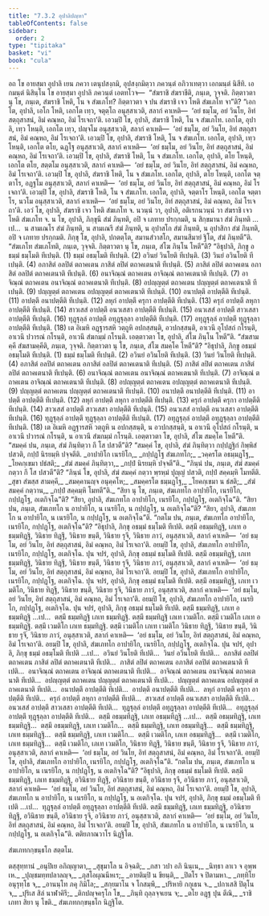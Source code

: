 ```yaml
---
title: "7.3.2 อุปาลิปญฺหา"
tableOfContents: false
sidebar:
  order: 2
type: "tipitaka"
basket: "vi"
book: "cula"
---
```



<DynamicBreadcrumb />

<Division number="351" book="cula">

<Paragraph number="1593" book="cula">
อถ โข อายสฺมา อุปาลิ เยน ภควา เตนุปสงฺกมิ, อุปสงฺกมิตฺวา ภควนฺตํ อภิวาเทตฺวา เอกมนฺตํ นิสีทิ. เอกมนฺตํ นิสินฺโน โข อายสฺมา อุปาลิ ภควนฺตํ เอตทโวจ—  “สํฆราชิ สํฆราชีติ, ภนฺเต, วุจฺจติ. กิตฺตาวตา นุ โข, ภนฺเต, สํฆราชิ โหติ, โน จ สํฆเภโท? กิตฺตาวตา จ ปน สํฆราชิ เจว โหติ สํฆเภโท จา”ติ?
</Paragraph>

<Paragraph number="1594" book="cula">
“เอกโต, อุปาลิ, เอโก โหติ, เอกโต เทฺว, จตุตฺโถ อนุสฺสาเวติ, สลากํ คาเหติ—  ‘อยํ ธมฺโม, อยํ วินโย, อิทํ สตฺถุสาสนํ, อิมํ คณฺหถ, อิมํ โรเจถา’ติ. เอวมฺปิ โข, อุปาลิ, สํฆราชิ โหติ, โน จ สํฆเภโท. เอกโต, อุปาลิ, เทฺว โหนฺติ, เอกโต เทฺว, ปญฺจโม อนุสฺสาเวติ, สลากํ คาเหติ—  ‘อยํ ธมฺโม, อยํ วินโย, อิทํ สตฺถุสาสนํ, อิมํ คณฺหถ, อิมํ โรเจถา’ติ. เอวมฺปิ โข, อุปาลิ, สํฆราชิ โหติ, โน จ สํฆเภโท. เอกโต, อุปาลิ, เทฺว โหนฺติ, เอกโต ตโย, ฉฏฺโฐ อนุสฺสาเวติ, สลากํ คาเหติ—  ‘อยํ ธมฺโม, อยํ วินโย, อิทํ สตฺถุสาสนํ, อิมํ คณฺหถ, อิมํ โรเจถา’ติ. เอวมฺปิ โข, อุปาลิ, สํฆราชิ โหติ, โน จ สํฆเภโท. เอกโต, อุปาลิ, ตโย โหนฺติ, เอกโต ตโย, สตฺตโม อนุสฺสาเวติ, สลากํ คาเหติ—  ‘อยํ ธมฺโม, อยํ วินโย, อิทํ สตฺถุสาสนํ, อิมํ คณฺหถ, อิมํ โรเจถา’ติ. เอวมฺปิ โข, อุปาลิ, สํฆราชิ โหติ, โน จ สํฆเภโท. เอกโต, อุปาลิ, ตโย โหนฺติ, เอกโต จตฺตาโร, อฏฺฐโม อนุสฺสาเวติ, สลากํ คาเหติ—  ‘อยํ ธมฺโม, อยํ วินโย, อิทํ สตฺถุสาสนํ, อิมํ คณฺหถ, อิมํ โรเจถา’ติ. เอวมฺปิ โข, อุปาลิ, สํฆราชิ โหติ, โน จ สํฆเภโท. เอกโต, อุปาลิ, จตฺตาโร โหนฺติ, เอกโต จตฺตาโร, นวโม อนุสฺสาเวติ, สลากํ คาเหติ—  ‘อยํ ธมฺโม, อยํ วินโย, อิทํ สตฺถุสาสนํ, อิมํ คณฺหถ, อิมํ โรเจถา’ติ. เอวํ โข, อุปาลิ, สํฆราชิ เจว โหติ สํฆเภโท จ. นวนฺนํ วา, อุปาลิ, อติเรกนวนฺนํ วา สํฆราชิ เจว โหติ สํฆเภโท จ. น โข, อุปาลิ, ภิกฺขุนี สํฆํ ภินฺทติ, อปิ จ เภทาย ปรกฺกมติ, น สิกฺขมานา สํฆํ ภินฺทติ …เป…  น สามเณโร สํฆํ ภินฺทติ, น สามเณรี สํฆํ ภินฺทติ, น อุปาสโก สํฆํ ภินฺทติ, น อุปาสิกา สํฆํ ภินฺทติ, อปิ จ เภทาย ปรกฺกมติ. ภิกฺขุ โข, อุปาลิ, ปกตตฺโต, สมานสํวาสโก, สมานสีมายํ ฐิโต, สํฆํ ภินฺทตี”ติ.
</Paragraph>

</Division>
<Division number="352" book="cula">

<Paragraph number="1595" book="cula">
“สํฆเภโท สํฆเภโทติ, ภนฺเต, วุจฺจติ. กิตฺตาวตา นุ โข, ภนฺเต, สํโฆ ภินฺโน โหตี”ติ?
</Paragraph>

<Paragraph number="1596" book="cula">
“อิธุปาลิ, ภิกฺขู อธมฺมํ ธมฺโมติ ทีเปนฺติ. (1)
</Paragraph>

<Paragraph number="1597" book="cula">
ธมฺมํ อธมฺโมติ ทีเปนฺติ. (2)
</Paragraph>

<Paragraph number="1598" book="cula">
อวินยํ วินโยติ ทีเปนฺติ. (3)
</Paragraph>

<Paragraph number="1599" book="cula">
วินยํ อวินโยติ ทีเปนฺติ. (4)
</Paragraph>

<Paragraph number="1600" book="cula">
อภาสิตํ อลปิตํ ตถาคเตน ภาสิตํ ลปิตํ ตถาคเตนาติ ทีเปนฺติ. (5)
</Paragraph>

<Paragraph number="1601" book="cula">
ภาสิตํ ลปิตํ ตถาคเตน อภาสิตํ อลปิตํ ตถาคเตนาติ ทีเปนฺติ. (6)
</Paragraph>

<Paragraph number="1602" book="cula">
อนาจิณฺณํ ตถาคเตน อาจิณฺณํ ตถาคเตนาติ ทีเปนฺติ. (7)
</Paragraph>

<Paragraph number="1603" book="cula">
อาจิณฺณํ ตถาคเตน อนาจิณฺณํ ตถาคเตนาติ ทีเปนฺติ. (8)
</Paragraph>

<Paragraph number="1604" book="cula">
อปญฺญตฺตํ ตถาคเตน ปญฺญตฺตํ ตถาคเตนาติ ทีเปนฺติ. (9)
</Paragraph>

<Paragraph number="1605" book="cula">
ปญฺญตฺตํ ตถาคเตน อปญฺญตฺตํ ตถาคเตนาติ ทีเปนฺติ. (10)
</Paragraph>

<Paragraph number="1606" book="cula">
อนาปตฺตึ อาปตฺตีติ ทีเปนฺติ. (11)
</Paragraph>

<Paragraph number="1607" book="cula">
อาปตฺตึ อนาปตฺตีติ ทีเปนฺติ. (12)
</Paragraph>

<Paragraph number="1608" book="cula">
ลหุกํ อาปตฺตึ ครุกา อาปตฺตีติ ทีเปนฺติ. (13)
</Paragraph>

<Paragraph number="1609" book="cula">
ครุกํ อาปตฺตึ ลหุกา อาปตฺตีติ ทีเปนฺติ. (14)
</Paragraph>

<Paragraph number="1610" book="cula">
สาวเสสํ อาปตฺตึ อนวเสสา อาปตฺตีติ ทีเปนฺติ. (15)
</Paragraph>

<Paragraph number="1611" book="cula">
อนวเสสํ อาปตฺตึ สาวเสสา อาปตฺตีติ ทีเปนฺติ. (16)
</Paragraph>

<Paragraph number="1612" book="cula">
ทุฏฺฐุลฺลํ อาปตฺตึ อทุฏฺฐุลฺลา อาปตฺตีติ ทีเปนฺติ. (17)
</Paragraph>

<Paragraph number="1613" book="cula">
อทุฏฺฐุลฺลํ อาปตฺตึ ทุฏฺฐุลฺลา อาปตฺตีติ ทีเปนฺติ. (18)
</Paragraph>

<Paragraph number="1614" book="cula">
เต อิเมหิ อฏฺฐารสหิ วตฺถูหิ อปกสฺสนฺติ, อวปกสฺสนฺติ, อาเวนึ อุโปสถํ กโรนฺติ, อาเวนึ ปวารณํ กโรนฺติ, อาเวนึ สํฆกมฺมํ กโรนฺติ. เอตฺตาวตา โข, อุปาลิ, สํโฆ ภินฺโน โหตี”ติ.
</Paragraph>

</Division>
<Division number="353" book="cula">

<Paragraph number="1615" book="cula">
“สํฆสามคฺคี สํฆสามคฺคีติ, ภนฺเต, วุจฺจติ. กิตฺตาวตา นุ โข, ภนฺเต, สํโฆ สมคฺโค โหตี”ติ?
</Paragraph>

<Paragraph number="1616" book="cula">
“อิธุปาลิ, ภิกฺขู อธมฺมํ อธมฺโมติ ทีเปนฺติ. (1)
</Paragraph>

<Paragraph number="1617" book="cula">
ธมฺมํ ธมฺโมติ ทีเปนฺติ. (2)
</Paragraph>

<Paragraph number="1618" book="cula">
อวินยํ อวินโยติ ทีเปนฺติ. (3)
</Paragraph>

<Paragraph number="1619" book="cula">
วินยํ วินโยติ ทีเปนฺติ. (4)
</Paragraph>

<Paragraph number="1620" book="cula">
อภาสิตํ อลปิตํ ตถาคเตน อภาสิตํ อลปิตํ ตถาคเตนาติ ทีเปนฺติ. (5)
</Paragraph>

<Paragraph number="1621" book="cula">
ภาสิตํ ลปิตํ ตถาคเตน ภาสิตํ ลปิตํ ตถาคเตนาติ ทีเปนฺติ. (6)
</Paragraph>

<Paragraph number="1622" book="cula">
อนาจิณฺณํ ตถาคเตน อนาจิณฺณํ ตถาคเตนาติ ทีเปนฺติ. (7)
</Paragraph>

<Paragraph number="1623" book="cula">
อาจิณฺณํ ตถาคเตน อาจิณฺณํ ตถาคเตนาติ ทีเปนฺติ. (8)
</Paragraph>

<Paragraph number="1624" book="cula">
อปญฺญตฺตํ ตถาคเตน อปญฺญตฺตํ ตถาคเตนาติ ทีเปนฺติ. (9)
</Paragraph>

<Paragraph number="1625" book="cula">
ปญฺญตฺตํ ตถาคเตน ปญฺญตฺตํ ตถาคเตนาติ ทีเปนฺติ. (10)
</Paragraph>

<Paragraph number="1626" book="cula">
อนาปตฺตึ อนาปตฺตีติ ทีเปนฺติ. (11)
</Paragraph>

<Paragraph number="1627" book="cula">
อาปตฺตึ อาปตฺตีติ ทีเปนฺติ. (12)
</Paragraph>

<Paragraph number="1628" book="cula">
ลหุกํ อาปตฺตึ ลหุกา อาปตฺตีติ ทีเปนฺติ. (13)
</Paragraph>

<Paragraph number="1629" book="cula">
ครุกํ อาปตฺตึ ครุกา อาปตฺตีติ ทีเปนฺติ. (14)
</Paragraph>

<Paragraph number="1630" book="cula">
สาวเสสํ อาปตฺตึ สาวเสสา อาปตฺตีติ ทีเปนฺติ. (15)
</Paragraph>

<Paragraph number="1631" book="cula">
อนวเสสํ อาปตฺตึ อนวเสสา อาปตฺตีติ ทีเปนฺติ. (16)
</Paragraph>

<Paragraph number="1632" book="cula">
ทุฏฺฐุลฺลํ อาปตฺตึ ทุฏฺฐุลฺลา อาปตฺตีติ ทีเปนฺติ. (17)
</Paragraph>

<Paragraph number="1633" book="cula">
อทุฏฺฐุลฺลํ อาปตฺตึ อทุฏฺฐุลฺลา อาปตฺตีติ ทีเปนฺติ. (18)
</Paragraph>

<Paragraph number="1634" book="cula">
เต อิเมหิ อฏฺฐารสหิ วตฺถูหิ น อปกสฺสนฺติ, น อวปกสฺสนฺติ, น อาเวนึ อุโปสถํ กโรนฺติ, น อาเวนึ ปวารณํ กโรนฺติ, น อาเวนึ สํฆกมฺมํ กโรนฺติ. เอตฺตาวตา โข, อุปาลิ, สํโฆ สมคฺโค โหตี”ติ.
</Paragraph>

</Division>
<Division number="354" book="cula">

<Paragraph number="1635" book="cula">
“สมคฺคํ ปน, ภนฺเต, สํฆํ ภินฺทิตฺวา กึ โส ปสวตี”ติ? “สมคฺคํ โข, อุปาลิ, สํฆํ ภินฺทิตฺวา กปฺปฏฺฐิกํ กิพฺพิสํ ปสวติ, กปฺปํ นิรยมฺหิ ปจฺจตีติ.
</Paragraph>

<Paragraph number="1636" type="verses" book="cula">
_อาปายิโก เนรยิโก,_  
_กปฺปฏฺโฐ สํฆเภทโก;_  
_วคฺครโต อธมฺมฏฺโฐ,_  
_โยคกฺเขมา ปธํสติ;_  
_สํฆํ สมคฺคํ ภินฺทิตฺวา,_  
_กปฺปํ นิรยมฺหิ ปจฺจตี”ติ._  

</Paragraph>

<Paragraph number="1637" book="cula">
“ภินฺนํ ปน, ภนฺเต, สํฆํ สมคฺคํ กตฺวา กึ โส ปสวตี”ติ? “ภินฺนํ โข, อุปาลิ, สํฆํ สมคฺคํ กตฺวา พฺรหฺมํ ปุญฺญํ ปสวติ, กปฺปํ สคฺคมฺหิ โมทตีติ.
</Paragraph>

<Paragraph number="1638" type="verses" book="cula">
_สุขา สํฆสฺส สามคฺคี,_  
_สมคฺคานญฺจ อนุคฺคโห;_  
_สมคฺครโต ธมฺมฏฺโฐ,_  
_โยคกฺเขมา น ธํสติ;_  
_สํฆํ สมคฺคํ กตฺวาน,_  
_กปฺปํ สคฺคมฺหิ โมทตี”ติ._  

</Paragraph>

</Division>
<Division number="355" book="cula">

<Paragraph number="1639" book="cula">
“สิยา นุ โข, ภนฺเต, สํฆเภทโก อาปายิโก, เนรยิโก, กปฺปฏฺโฐ, อเตกิจฺโฉ”ติ? “สิยา, อุปาลิ, สํฆเภทโก อาปายิโก, เนรยิโก, กปฺปฏฺโฐ, อเตกิจฺโฉ”ติ.
</Paragraph>

<Paragraph number="1640" book="cula">
“สิยา ปน, ภนฺเต, สํฆเภทโก น อาปายิโก, น เนรยิโก, น กปฺปฏฺโฐ, น อเตกิจฺโฉ”ติ? “สิยา, อุปาลิ, สํฆเภทโก น อาปายิโก, น เนรยิโก, น กปฺปฏฺโฐ, น อเตกิจฺโฉ”ติ.
</Paragraph>

<Paragraph number="1641" book="cula">
“กตโม ปน, ภนฺเต, สํฆเภทโก อาปายิโก, เนรยิโก, กปฺปฏฺโฐ, อเตกิจฺโฉ”ติ? “อิธุปาลิ, ภิกฺขุ อธมฺมํ ธมฺโมติ ทีเปติ. ตสฺมึ อธมฺมทิฏฺฐิ, เภเท อธมฺมทิฏฺฐิ, วินิธาย ทิฏฺฐึ, วินิธาย ขนฺตึ, วินิธาย รุจึ, วินิธาย ภาวํ, อนุสฺสาเวติ, สลากํ คาเหติ—  ‘อยํ ธมฺโม, อยํ วินโย, อิทํ สตฺถุสาสนํ, อิมํ คณฺหถ, อิมํ โรเจถา’ติ. อยมฺปิ โข, อุปาลิ, สํฆเภทโก อาปายิโก, เนรยิโก, กปฺปฏฺโฐ, อเตกิจฺโฉ.
</Paragraph>

<Paragraph number="1642" book="cula">
ปุน จปรํ, อุปาลิ, ภิกฺขุ อธมฺมํ ธมฺโมติ ทีเปติ. ตสฺมึ อธมฺมทิฏฺฐิ, เภเท ธมฺมทิฏฺฐิ, วินิธาย ทิฏฺฐึ, วินิธาย ขนฺตึ, วินิธาย รุจึ, วินิธาย ภาวํ, อนุสฺสาเวติ, สลากํ คาเหติ—  ‘อยํ ธมฺโม, อยํ วินโย, อิทํ สตฺถุสาสนํ, อิมํ คณฺหถ, อิมํ โรเจถา’ติ. อยมฺปิ โข, อุปาลิ, สํฆเภทโก อาปายิโก, เนรยิโก, กปฺปฏฺโฐ, อเตกิจฺโฉ.
</Paragraph>

<Paragraph number="1643" book="cula">
ปุน จปรํ, อุปาลิ, ภิกฺขุ อธมฺมํ ธมฺโมติ ทีเปติ. ตสฺมึ อธมฺมทิฏฺฐิ, เภเท เวมติโก, วินิธาย ทิฏฺฐึ, วินิธาย ขนฺตึ, วินิธาย รุจึ, วินิธาย ภาวํ, อนุสฺสาเวติ, สลากํ คาเหติ—  ‘อยํ ธมฺโม, อยํ วินโย, อิทํ สตฺถุสาสนํ, อิมํ คณฺหถ, อิมํ โรเจถา’ติ. อยมฺปิ โข, อุปาลิ, สํฆเภทโก อาปายิโก, เนรยิโก, กปฺปฏฺโฐ, อเตกิจฺโฉ.
</Paragraph>

<Paragraph number="1644" book="cula">
ปุน จปรํ, อุปาลิ, ภิกฺขุ อธมฺมํ ธมฺโมติ ทีเปติ. ตสฺมึ ธมฺมทิฏฺฐิ, เภเท อธมฺมทิฏฺฐิ …เป…  ตสฺมึ ธมฺมทิฏฺฐิ เภเท ธมฺมทิฏฺฐิ. ตสฺมึ ธมฺมทิฏฺฐิ เภเท เวมติโก. ตสฺมึ เวมติโก เภเท อธมฺมทิฏฺฐิ. ตสฺมึ เวมติโก เภเท ธมฺมทิฏฺฐิ. ตสฺมึ เวมติโก เภเท เวมติโก วินิธาย ทิฏฺฐึ, วินิธาย ขนฺตึ, วินิธาย รุจึ, วินิธาย ภาวํ, อนุสฺสาเวติ, สลากํ คาเหติ—  ‘อยํ ธมฺโม, อยํ วินโย, อิทํ สตฺถุสาสนํ, อิมํ คณฺหถ, อิมํ โรเจถา’ติ. อยมฺปิ โข, อุปาลิ, สํฆเภทโก อาปายิโก, เนรยิโก, กปฺปฏฺโฐ, อเตกิจฺโฉ.
</Paragraph>

<Paragraph number="1645" book="cula">
ปุน จปรํ, อุปาลิ, ภิกฺขุ ธมฺมํ อธมฺโมติ ทีเปติ …เป…  อวินยํ วินโยติ ทีเปติ…  วินยํ อวินโยติ ทีเปติ…  อภาสิตํ อลปิตํ ตถาคเตน ภาสิตํ ลปิตํ ตถาคเตนาติ ทีเปติ…  ภาสิตํ ลปิตํ ตถาคเตน อภาสิตํ อลปิตํ ตถาคเตนาติ ทีเปติ…  อนาจิณฺณํ ตถาคเตน อาจิณฺณํ ตถาคเตนาติ ทีเปติ…  อาจิณฺณํ ตถาคเตน อนาจิณฺณํ ตถาคเตนาติ ทีเปติ…  อปญฺญตฺตํ ตถาคเตน ปญฺญตฺตํ ตถาคเตนาติ ทีเปติ…  ปญฺญตฺตํ ตถาคเตน อปญฺญตฺตํ ตถาคเตนาติ ทีเปติ…  อนาปตฺตึ อาปตฺตีติ ทีเปติ…  อาปตฺตึ อนาปตฺตีติ ทีเปติ…  ลหุกํ อาปตฺตึ ครุกา อาปตฺตีติ ทีเปติ…  ครุกํ อาปตฺตึ ลหุกา อาปตฺตีติ ทีเปติ…  สาวเสสํ อาปตฺตึ อนวเสสา อาปตฺตีติ ทีเปติ…  อนวเสสํ อาปตฺตึ สาวเสสา อาปตฺตีติ ทีเปติ…  ทุฏฺฐุลฺลํ อาปตฺตึ อทุฏฺฐุลฺลา อาปตฺตีติ ทีเปติ…  อทุฏฺฐุลฺลํ อาปตฺตึ ทุฏฺฐุลฺลา อาปตฺตีติ ทีเปติ…  ตสฺมึ อธมฺมทิฏฺฐิ, เภเท อธมฺมทิฏฺฐิ …เป…  ตสฺมึ อธมฺมทิฏฺฐิ, เภเท ธมฺมทิฏฺฐิ…  ตสฺมึ อธมฺมทิฏฺฐิ, เภเท เวมติโก…  ตสฺมึ ธมฺมทิฏฺฐิ, เภเท อธมฺมทิฏฺฐิ…  ตสฺมึ ธมฺมทิฏฺฐิ, เภเท ธมฺมทิฏฺฐิ…  ตสฺมึ ธมฺมทิฏฺฐิ, เภเท เวมติโก…  ตสฺมึ เวมติโก, เภเท อธมฺมทิฏฺฐิ…  ตสฺมึ เวมติโก, เภเท ธมฺมทิฏฺฐิ…  ตสฺมึ เวมติโก, เภเท เวมติโก, วินิธาย ทิฏฺฐึ, วินิธาย ขนฺตึ, วินิธาย รุจึ, วินิธาย ภาวํ, อนุสฺสาเวติ, สลากํ คาเหติ—  ‘อยํ ธมฺโม, อยํ วินโย, อิทํ สตฺถุสาสนํ, อิมํ คณฺหถ, อิมํ โรเจถา’ติ. อยมฺปิ โข, อุปาลิ, สํฆเภทโก อาปายิโก, เนรยิโก, กปฺปฏฺโฐ, อเตกิจฺโฉ”ติ.
</Paragraph>

<Paragraph number="1646" book="cula">
“กตโม ปน, ภนฺเต, สํฆเภทโก น อาปายิโก, น เนรยิโก, น กปฺปฏฺโฐ, น อเตกิจฺโฉ”ติ? “อิธุปาลิ, ภิกฺขุ อธมฺมํ ธมฺโมติ ทีเปติ. ตสฺมึ ธมฺมทิฏฺฐิ, เภเท ธมฺมทิฏฺฐิ, อวินิธาย ทิฏฺฐึ, อวินิธาย ขนฺตึ, อวินิธาย รุจึ, อวินิธาย ภาวํ, อนุสฺสาเวติ, สลากํ คาเหติ—  ‘อยํ ธมฺโม, อยํ วินโย, อิทํ สตฺถุสาสนํ, อิมํ คณฺหถ, อิมํ โรเจถา’ติ. อยมฺปิ โข, อุปาลิ, สํฆเภทโก น อาปายิโก, น เนรยิโก, น กปฺปฏฺโฐ, น อเตกิจฺโฉ.
</Paragraph>

<Paragraph number="1647" book="cula">
ปุน จปรํ, อุปาลิ, ภิกฺขุ ธมฺมํ อธมฺโมติ ทีเปติ …เป…  ทุฏฺฐุลฺลํ อาปตฺตึ อทุฏฺฐุลฺลา อาปตฺตีติ ทีเปติ. ตสฺมึ ธมฺมทิฏฺฐิ, เภเท ธมฺมทิฏฺฐิ, อวินิธาย ทิฏฺฐึ, อวินิธาย ขนฺตึ, อวินิธาย รุจึ, อวินิธาย ภาวํ, อนุสฺสาเวติ, สลากํ คาเหติ—  ‘อยํ ธมฺโม, อยํ วินโย, อิทํ สตฺถุสาสนํ, อิมํ คณฺหถ, อิมํ โรเจถา’ติ. อยมฺปิ โข, อุปาลิ, สํฆเภทโก น อาปายิโก, น เนรยิโก, น กปฺปฏฺโฐ, น อเตกิจฺโฉ”ติ.

</Paragraph>
</Division>

<Paragraph number="1648" type="center" book="cula">
ตติยภาณวาโร นิฏฺฐิโต.

  
สํฆเภทกกฺขนฺธโก สตฺตโม.



</Paragraph>

<Paragraph number="1649" type="center" book="cula">
ตสฺสุทฺทานํ


</Paragraph>

<Paragraph number="1650" type="verses" book="cula">
_อนุปิเย อภิญฺญาตา,_  
_สุขุมาโล น อิจฺฉติ;_  
_กสา วปา อภิ นินฺเน,_  
_นิทฺธา ลาเว จ อุพฺพเห._  

</Paragraph>

<Paragraph number="1651" type="verses" book="cula">
_ปุญฺชมทฺทปลาลญฺจ,_  
_ภุสโอผุณนีหเร;_  
_อายติมฺปิ น ขียนฺติ,_  
_ปิตโร จ ปิตามหา._  

</Paragraph>

<Paragraph number="1652" type="verses" book="cula">
_ภทฺทิโย อนุรุทฺโธ จ,_  
_อานนฺโท ภคุ กิมิโล;_  
_สกฺยมาโน จ โกสมฺพึ,_  
_ปริหายิ กกุเธน จ._  

</Paragraph>

<Paragraph number="1653" type="verses" book="cula">
_ปกาเสสิ ปิตุโน จ,_  
_ปุริเส สิลํ นาฬาคิรึ;_  
_ติกปญฺจครุโก โข,_  
_ภินฺทิ ถุลฺลจฺจเยน จ;_  
_ตโย อฏฺฐ ปุน ตีณิ,_  
_ราชิ เภทา สิยา นุ โขติ._  


</Paragraph>

<Paragraph number="1654" type="center" book="cula">
สํฆเภทกกฺขนฺธโก นิฏฺฐิโต.
</Paragraph>